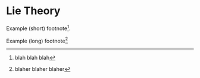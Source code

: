 # Lie Theory

Example (short) footnote^[blah blah blah].

Example (long) footnote[^longnote]

[^longnote]: blaher blaher blaher
